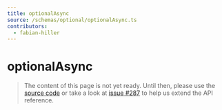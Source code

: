 ```yaml
---
title: optionalAsync
source: /schemas/optional/optionalAsync.ts
contributors:
  - fabian-hiller
---
```



# optionalAsync

> The content of this page is not yet ready. Until then, please use the [source code](https://github.com/fabian-hiller/valibot/blob/main/library/src/schemas/optional/optionalAsync.ts) or take a look at [issue #287](https://github.com/fabian-hiller/valibot/issues/287) to help us extend the API reference.
